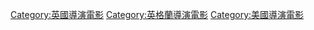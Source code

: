 {{Cat more|史蒂夫·麦奎因 (导演)}}

{{DEFAULTSORT:McQueen, Steve}}
[[Category:英國導演電影|Category:英國導演電影]]
[[Category:英格蘭導演電影|Category:英格蘭導演電影]]
[[Category:美國導演電影|Category:美國導演電影]]
